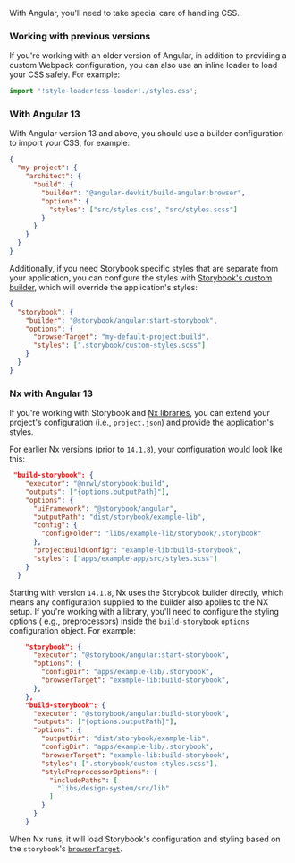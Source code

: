 With Angular, you'll need to take special care of handling CSS.

### Working with previous versions

If you're working with an older version of Angular, in addition to providing a custom Webpack configuration, you can also use an inline loader to load your CSS safely. For example:

```js
import '!style-loader!css-loader!./styles.css';
```

### With Angular 13

With Angular version 13 and above, you should use a builder configuration to import your CSS, for example:

```json
{
  "my-project": {
    "architect": {
      "build": {
        "builder": "@angular-devkit/build-angular:browser",
        "options": {
          "styles": ["src/styles.css", "src/styles.scss"]
        }
      }
    }
  }
}
```

Additionally, if you need Storybook specific styles that are separate from your application, you can configure the styles with [Storybook's custom builder](../get-started/install.md), which will override the application's styles:

```json
{
  "storybook": {
    "builder": "@storybook/angular:start-storybook",
    "options": {
      "browserTarget": "my-default-project:build",
      "styles": [".storybook/custom-styles.scss"]
    }
  }
}
```

### Nx with Angular 13

If you're working with Storybook and [Nx libraries](https://nx.dev/structure/library-types),
you can extend your project's configuration (i.e., `project.json`) and provide the application's styles.

For earlier Nx versions (prior to `14.1.8`), your configuration would look like this:

```json
 "build-storybook": {
    "executor": "@nrwl/storybook:build",
    "outputs": ["{options.outputPath}"],
    "options": {
      "uiFramework": "@storybook/angular",
      "outputPath": "dist/storybook/example-lib",
      "config": {
        "configFolder": "libs/example-lib/storybook/.storybook"
      },
      "projectBuildConfig": "example-lib:build-storybook",
      "styles": ["apps/example-app/src/styles.scss"]
    }
  }
```

Starting with version `14.1.8`, Nx uses the Storybook builder directly, which means any configuration supplied to the builder also applies to the NX setup. If you're working with a library, you'll need to configure the styling options ( e.g., preprocessors) inside the `build-storybook` `options` configuration object. For example:

```json
    "storybook": {
      "executor": "@storybook/angular:start-storybook",
      "options": {
        "configDir": "apps/example-lib/.storybook",
        "browserTarget": "example-lib:build-storybook",
      },
    },
    "build-storybook": {
      "executor": "@storybook/angular:build-storybook",
      "outputs": ["{options.outputPath}"],
      "options": {
        "outputDir": "dist/storybook/example-lib",
        "configDir": "apps/example-lib/.storybook",
        "browserTarget": "example-lib:build-storybook",
        "styles": [".storybook/custom-styles.scss"],
        "stylePreprocessorOptions": {
          "includePaths": [
            "libs/design-system/src/lib"
          ]
        }
      }
    }
```

When Nx runs, it will load Storybook's configuration and styling based on the `storybook`'s [`browserTarget`](https://nx.dev/storybook/extra-topics-for-angular-projects#setting-up-browsertarget).
